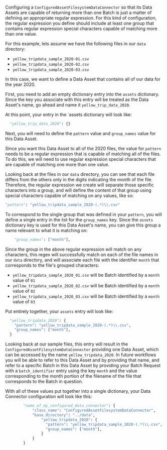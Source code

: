 
Configuring a `ConfiguredAssetFilesystemDataConnector` so that its Data Assets are capable of returning more than one Batch is just a matter of defining an appropriate regular expression.  For this kind of configuration, the regular expression you define should include at least one group that contains regular expression special characters capable of matching more than one value.

For this example, lets assume we have the following files in our `data` directory:
- `yellow_tripdata_sample_2020-01.csv`
- `yellow_tripdata_sample_2020-02.csv`
- `yellow_tripdata_sample_2020-03.csv`

In this case, we want to define a Data Asset that contains all of our data for the year 2020.

First, you need to add an empty dictionary entry into the `assets` dictionary.  Since the key you associate with this entry will be treated as the Data Asset's name, go ahead and name it `yellow_trip_data_2020`.

At this point, your entry in the `assets dictionary will look like:

```python
  "yellow_trip_data_2020": {}
```

Next, you will need to define the `pattern` value and `group_names` value for this Data Asset.

Since you want this Data Asset to all of the 2020 files, the value for `pattern` needs to be a regular expression that is capable of matching all of the files.  To do this, we will need to use regular expression special characters that are capable of matching one more than one value.

Looking back at the files in our `data` directory, you can see that each file differs from the others only in the digits indicating the month of the file.  Therefore, the regular expression we create will separate those specific characters into a group, and will define the content of that group using special characters capable of matching on any values, like so:

```python
"pattern": "yellow_tripdata_sample_2020-(.*)\\.csv"
```

To correspond to the single group that was defined in your `pattern`, you will define a single entry in the list for the `group_names` key.  Since the `assets` dictionary key is used for this Data Asset's name, you can give this group a name relevant to what it is matching on:

```python
    "group_names": ["month"],
```

Since the group in the above regular expression will match on any characters, this regex will successfully match on each of the file names in our `data` directory, and will associate each file with the identifier `month` that corresponds to the file's grouped characters:
- `yellow_tripdata_sample_2020_01.csv` will be Batch identified by a `month` value of `01`
- `yellow_tripdata_sample_2020_02.csv` will be Batch identified by a `month` value of `02`
- `yellow_tripdata_sample_2020_03.csv` will be Batch identified by a `month` value of `03`

Put entirely together, your `assets` entry will look like:

```python
  "yellow_tripdata_2020": {
    "pattern": "yellow_tripdata_sample_2020-(.*)\\.csv",
    "group_names": ["month"],
  }
```

Looking back at our sample files, this entry will result in the `ConfiguredAssetFilesystemDataConnector` providing one Data Asset, which can be accessed by the name `yellow_tripdata_2020`.  In future workflows you will be able to refer to this Data Asset and by providing that name, and refer to a specific Batch in this Data Asset by providing your Batch Request with a `batch_identifier` entry using the key `month` and the value corresponding to the month portion of the filename of the file that corresponds to the Batch in question.

<TipMoreInfoOnRegex />

With all of these values put together into a single dictionary, your Data Connector configuration will look like this:

```python
        "name_of_my_configured_data_connector": {
            "class_name": "ConfiguredAssetFilesystemDataConnector",
            "base_directory": "../data",
                "yellow_tripdata_2020": {
                  "pattern": "yellow_tripdata_sample_2020-(.*)\\.csv",
                  "group_names": ["month"],
                }
            }
        }
```